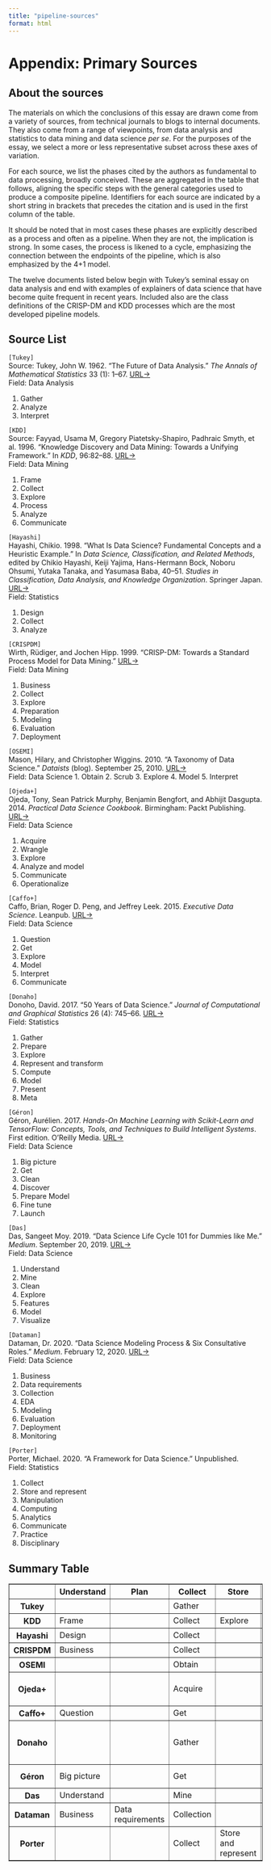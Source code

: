 ```yaml
---
title: "pipeline-sources"
format: html
---
```


# Appendix: Primary Sources

## About the sources

The materials on which the conclusions of this essay are drawn come from a variety of sources, from technical journals to blogs to internal documents. They also come from a range of viewpoints, from data analysis and statistics to data mining and data science _per se_. For the purposes of the essay, we select a more or less representative subset across these axes of variation. 

For each source, we list the phases cited by the authors as fundamental to data processing, broadly conceived. These are aggregated in the table that follows, aligning the specific steps with the general categories used to produce a composite pipeline. Identifiers for each source are indicated by a short string in brackets that precedes the citation and is used in the first column of the table.

It should be noted that in most cases these phases are explicitly described as a process and often as a pipeline. When they are not, the implication is strong. In some cases, the process is likened to a cycle, emphasizing the connection between the endpoints of the pipeline, which is also emphasized by the 4+1 model.

The twelve documents listed below begin with Tukey's seminal essay on data analysis and end with examples of explainers of data science that have become quite frequent in recent years. Included also are the class definitions of the CRISP-DM and KDD processes which are the most developed pipeline models.

## Source List

`[Tukey]` \
Source: Tukey, John W. 1962. “The Future of Data Analysis.” _The Annals of Mathematical Statistics_ 33 (1): 1–67. [URL&rarr;](https://www.jstor.org/stable/2237638#metadata_info_tab_contents) \
Field: Data Analysis

1. Gather	 	 	
1. Analyze	 	 	
1. Interpret	 	 	 

`[KDD]` \
Source: Fayyad, Usama M, Gregory Piatetsky-Shapiro, Padhraic Smyth, et al. 1996. “Knowledge Discovery and Data Mining: Towards a Unifying Framework.” In _KDD_, 96:82–88. [URL&rarr;](https://www.aaai.org/Papers/KDD/1996/KDD96-014.pdf?utm_campaign=ml4devs-newsletter&utm_medium=email&utm_source=Revue%20newsletter)\
Field: Data Mining
	
1. Frame	 	
1. Collect	
1. Explore	
1. Process	 	 	
1. Analyze	 	
1. Communicate	 	 

`[Hayashi]` \
Hayashi, Chikio. 1998. “What Is Data Science? Fundamental Concepts and a Heuristic Example.” In _Data Science, Classification, and Related Methods_, edited by Chikio Hayashi, Keiji Yajima, Hans-Hermann Bock, Noboru Ohsumi, Yutaka Tanaka, and Yasumasa Baba, 40–51. _Studies in Classification, Data Analysis, and Knowledge Organization_. Springer Japan. [URL&rarr;](https://link.springer.com/chapter/10.1007/978-4-431-65950-1_3) \
Field: Statistics
	
1. Design	 	
1. Collect	 	 	 	 	
1. Analyze	

`[CRISPDM]` \
Wirth, Rüdiger, and Jochen Hipp. 1999. “CRISP-DM: Towards a Standard Process Model for Data Mining.” [URL&rarr;](http://www.cs.unibo.it/~danilo.montesi/CBD/Beatriz/10.1.1.198.5133.pdf) \
Field: Data Mining

1. Business 
1. Collect 
1. Explore 
1. Preparation 
1. Modeling
1. Evaluation
1. Deployment	 

`[OSEMI]` \
Mason, Hilary, and Christopher Wiggins. 2010. “A Taxonomy of Data Science.” _Dataists_ (blog). September 25, 2010. [URL&rarr;](https://sites.google.com/a/isim.net.in/datascience_isim/taxonomy) \
Field: Data Science
<!--
http://www.dataists.com/2010/09/a-taxonomy-of-data-science/
-->
1. Obtain
2. Scrub
3. Explore
4. Model
5. Interpret

`[Ojeda+]` \
Ojeda, Tony, Sean Patrick Murphy, Benjamin Bengfort, and Abhijit Dasgupta. 2014. _Practical Data Science Cookbook_. Birmingham: Packt Publishing. [URL&rarr;](https://www.packtpub.com/product/practical-data-science-cookbook-second-edition/9781787129627) \
Field: Data Science
	 	 	
1. Acquire	 	
1. Wrangle	
1. Explore	 	
1. Analyze and model	 	
1. Communicate	
1. Operationalize

`[Caffo+]` \
Caffo, Brian, Roger D. Peng, and Jeffrey Leek. 2015. _Executive Data Science_. Leanpub. [URL&rarr;](https://leanpub.com/eds) \
Field: Data Science

1. Question	 	
1. Get	 	 	
1. Explore	 	
1. Model	
1. Interpret	
1. Communicate	 	 

`[Donaho]` \
Donoho, David. 2017. “50 Years of Data Science.” _Journal of Computational and Graphical Statistics_ 26 (4): 745–66. [URL&rarr;](https://doi.org/10.1080/10618600.2017.1384734) \
Field: Statistics

1. Gather
1. Prepare
1. Explore
1. Represent and transform 
1. Compute	
1. Model	 	
1. Present	 	
1. Meta

`[Géron]` \
Géron, Aurélien. 2017. _Hands-On Machine Learning with Scikit-Learn and TensorFlow: Concepts, Tools, and Techniques to Build Intelligent Systems_. First edition. O’Reilly Media. [URL&rarr;](https://www.investincotedor.fr/sites/default/files/webform/pdf-hands-on-machine-learning-with-scikit-learn-and-tensorflow-conce-aurlien-gron-pdf-download-free-book-21c7262.pdf) \
Field: Data Science

1. Big picture	 	
1. Get	 	
1. Clean	
1. Discover	
1. Prepare	Model
1. Fine tune	 	 	
1. Launch	

`[Das]` \
Das, Sangeet Moy. 2019. “Data Science Life Cycle 101 for Dummies like Me.” _Medium_. September 20, 2019. [URL&rarr;](https://towardsdatascience.com/data-science-life-cycle-101-for-dummies-like-me-e66b47ad8d8f) \
Field: Data Science

1. Understand
1. Mine
1. Clean
1. Explore
1. Features
1. Model
1. Visualize	 	 

`[Dataman]` \
Dataman, Dr. 2020. “Data Science Modeling Process & Six Consultative Roles.” _Medium_. February 12, 2020. [URL&rarr;](https://towardsdatascience.com/data-science-modeling-process-fa6e8e45bf02) \
Field: Data Science

1. Business
1. Data requirements	
1. Collection
1. EDA
1. Modeling
1. Evaluation
1. Deployment
1. Monitoring	 	 

`[Porter]` \
Porter, Michael. 2020. "A Framework for Data Science." Unpublished. 	 	\
Field: Statistics
<!--
file:///private/var/folders/14/rnyfspnx2q131jp_752t9fc80000gn/T/com.microsoft.Outlook/Outlook%20Temp/data-science%5B44%5D.html#categories_of_data_science
-->

1. Collect	
1. Store and represent	
1. Manipulation	 	
1. Computing	
1. Analytics	 	
1. Communicate	
1. Practice	
1. Disciplinary

## Summary Table

<table border="1" class="dataframe" id="pipelines">
  <thead>
    <tr>
      <th>&nbsp;</th>
      <th>Understand</th>
      <th>Plan</th>
      <th>Collect</th>
      <th>Store</th>
      <th>Clean</th>
      <th>Explore</th>
      <th>Prepare</th>
      <th>Model</th>
      <th>Interpret</th>
      <th>Communicate</th>
      <th>Deploy</th>
      <th>Reflect</th>
    </tr>
  </thead>
  <tbody>

  <!-- Tukey -->
  <tr>
    <th>Tukey</th>
    <td>&nbsp;</td>
    <td>&nbsp;</td>
    <td>Gather</td>
    <td>&nbsp;</td>
    <td>&nbsp;</td>
    <td>Analyze</td>
    <td>&nbsp;</td>
    <td>&nbsp;</td>
    <td>Interpret</td>
    <td>&nbsp;</td>
    <td>&nbsp;</td>
    <td>&nbsp;</td>
  </tr>

  <!-- KDD -->
  <tr>
    <th>KDD</th>
    <td>Frame</td>
    <td>&nbsp;</td>
    <td>Collect</td>
    <td>Explore</td>
    <td>Process</td>
    <td>&nbsp;</td>
    <td>&nbsp;</td>
    <td>Analyze</td>
    <td>&nbsp;</td>
    <td>Communicate</td>
    <td>&nbsp;</td>
    <td>&nbsp;</td>
  </tr>

  <!-- Hayashi -->
  <tr>
    <th>Hayashi</th>
    <td>Design</td>
    <td>&nbsp;</td>
    <td>Collect</td>
    <td>&nbsp;</td>
    <td>&nbsp;</td>
    <td>&nbsp;</td>
    <td>&nbsp;</td>
    <td>Analyze</td>
    <td>&nbsp;</td>
    <td>&nbsp;</td>
    <td>&nbsp;</td>
    <td>&nbsp;</td>
  </tr>

  <!-- CRISPDM -->
  <tr>
    <th>CRISPDM</th>
    <td>Business</td>
    <td>&nbsp;</td>
    <td>Collect</td>
    <td>&nbsp;</td>
    <td>&nbsp;</td>
    <td>Explore</td>
    <td>Preparation</td>
    <td>Modeling</td>
    <td>Evaluation</td>
    <td>&nbsp;</td>
    <td>Deployment</td>
    <td>&nbsp;</td>
  </tr>

  <!-- OSEMI -->
  <tr>
    <th>OSEMI</th>
    <td>&nbsp;</td>
    <td>&nbsp;</td>
    <td>Obtain</td>
    <td>&nbsp;</td>
    <td>Scrub</td>
    <td>Explore</td>
    <td>&nbsp;</td>
    <td>Model</td>
    <td>Interpret</td>
    <td>&nbsp;</td>
    <td>&nbsp;</td>
    <td>&nbsp;</td>
  </tr>

  <!-- Ojeda+ -->
  <tr>
    <th>Ojeda+</th>
    <td>&nbsp;</td>
    <td>&nbsp;</td>
    <td>Acquire</td>
    <td>&nbsp;</td>
    <td>Wrangle</td>
    <td>Explore</td>
    <td>&nbsp;</td>
    <td>Analyze and model</td>
    <td>&nbsp;</td>
    <td>Communicate</td>
    <td>Operationalize</td>
    <td>&nbsp;</td>
  </tr>

  <!-- Caffo+ -->
  <tr>
    <th>Caffo+</th>
    <td>Question</td>
    <td>&nbsp;</td>
    <td>Get</td>
    <td>&nbsp;</td>
    <td>&nbsp;</td>
    <td>Explore</td>
    <td>&nbsp;</td>
    <td>Model</td>
    <td>Interpret</td>
    <td>Communicate</td>
    <td>&nbsp;</td>
    <td>&nbsp;</td>
  </tr>

  <!-- Donaho -->
  <tr>
    <th>Donaho</th>
    <td>&nbsp;</td>
    <td>&nbsp;</td>
    <td>Gather</td>
    <td>&nbsp;</td>
    <td>Prepare</td>
    <td>Explore</td>
    <td>Represent and transform; Compute</td>
    <td>Model</td>
    <td>&nbsp;</td>
    <td>Present</td>
    <td>&nbsp;</td>
    <td>Meta</td>
  </tr>

  <!-- Géron -->
  <tr>
    <th>Géron</th>
    <td>Big picture</td>
    <td>&nbsp;</td>
    <td>Get</td>
    <td>&nbsp;</td>
    <td>Clean</td>
    <td>Discover</td>
    <td>Prepare</td>
    <td>Model; Fine tune</td>
    <td>&nbsp;</td>
    <td>&nbsp;</td>
    <td>Launch</td>
    <td>&nbsp;</td>
  </tr>

  <!-- Das -->
  <tr>
    <th>Das</th>
    <td>Understand</td>
    <td>&nbsp;</td>
    <td>Mine</td>
    <td>&nbsp;</td>
    <td>Clean</td>
    <td>Explore</td>
    <td>Features</td>
    <td>Model</td>
    <td>&nbsp;</td>
    <td>Visualize</td>
    <td>&nbsp;</td>
    <td>&nbsp;</td>
  </tr>

  <!-- Dataman -->
  <tr>
    <th>Dataman</th>
    <td>Business</td>
    <td>Data requirements</td>
    <td>Collection</td>
    <td>&nbsp;</td>
    <td>&nbsp;</td>
    <td>EDA</td>
    <td>&nbsp;</td>
    <td>Modeling</td>
    <td>Evaluation</td>
    <td>&nbsp;</td>
    <td>Deployment; Monitoring</td>
    <td>&nbsp;</td>
  </tr>

  <!-- Porter -->
  <tr>
    <th>Porter</th>
    <td>&nbsp;</td>
    <td>&nbsp;</td>
    <td>Collect</td>
    <td>Store and represent</td>
    <td>Manipulation</td>
    <td>&nbsp;</td>
    <td>Computing</td>
    <td>Analytics</td>
    <td>&nbsp;</td>
    <td>Communicate</td>
    <td>Practice</td>
    <td>Disciplinary</td>
  </tr>
  </tbody>
</table>